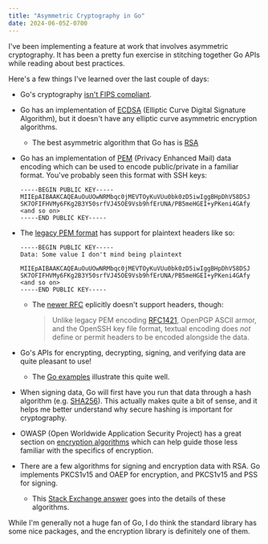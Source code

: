 ```yaml
---
title: "Asymmetric Cryptography in Go"
date: 2024-06-05Z-0700
---
```


I've been implementing a feature at work that involves asymmetric cryptography. It has been a pretty fun exercise in stitching together Go APIs while reading about best practices.

Here's a few things I've learned over the last couple of days:

- Go's cryptography [isn't FIPS compliant](https://kupczynski.info/posts/fips-golang/).
- Go has an implementation of [ECDSA](https://pkg.go.dev/crypto/ecdsa) (Elliptic Curve Digital Signature Algorithm), but it doesn't have any elliptic curve asymmetric encryption algorithms.
  - The best asymmetric algorithm that Go has is [RSA](https://pkg.go.dev/crypto/rsa)
- Go has an implementation of [PEM](https://pkg.go.dev/encoding/pem) (Privacy Enhanced Mail) data encoding which can be used to encode public/private in a familiar format. You've probably seen this format with SSH keys:
  ```
  -----BEGIN PUBLIC KEY-----
  MIIEpAIBAAKCAQEAuOuUOwNRMbqc0jMEVTOyKuVUu0bk0zD5iwIggBHpDhV58DSJ
  SK7OFIFHVMy6FKg2B3Y50srfVJ45OE9Vsb9hfErUNA/PB5meHGEI+yPKeni4GAfy
  <and so on>
  -----END PUBLIC KEY-----
  ```
- The [legacy PEM format](https://www.rfc-editor.org/rfc/rfc1421) has support for plaintext headers like so:

  ```
  -----BEGIN PUBLIC KEY-----
  Data: Some value I don't mind being plaintext

  MIIEpAIBAAKCAQEAuOuUOwNRMbqc0jMEVTOyKuVUu0bk0zD5iwIggBHpDhV58DSJ
  SK7OFIFHVMy6FKg2B3Y50srfVJ45OE9Vsb9hfErUNA/PB5meHGEI+yPKeni4GAfy
  <and so on>
  -----END PUBLIC KEY-----
  ```

  - The [newer RFC](https://www.rfc-editor.org/rfc/rfc7468) eplicitly doesn't support headers, though:
    > Unlike legacy PEM encoding [RFC1421](https://www.rfc-editor.org/rfc/rfc1421), OpenPGP ASCII armor, and the
    > OpenSSH key file format, textual encoding does _not_ define or permit
    > headers to be encoded alongside the data.

- Go's APIs for encrypting, decrypting, signing, and verifying data are quite pleasant to use!
  - The [Go examples](https://pkg.go.dev/crypto/rsa#pkg-examples) illustrate this quite well.
- When signing data, Go will first have you run that data through a hash algorithm (e.g. [SHA256](https://pkg.go.dev/crypto/sha256)). This actually makes quite a bit of sense, and it helps me better understand why secure hashing is important for cryptography.
- OWASP (Open Worldwide Application Security Project) has a great section on [encryption algorithms](https://cheatsheetseries.owasp.org/cheatsheets/Cryptographic_Storage_Cheat_Sheet.html#algorithms) which can help guide those less familiar with the specifics of encryption.
- There are a few algorithms for signing and encryption data with RSA. Go implements PKCS1v15 and OAEP for encryption, and PKCS1v15 and PSS for signing.
  - This [Stack Exchange answer](https://security.stackexchange.com/questions/183179/what-is-rsa-oaep-rsa-pss-in-simple-terms/183330#183330) goes into the details of these algorithms.

While I'm generally not a huge fan of Go, I do think the standard library has some nice packages, and the encryption library is definitely one of them.

